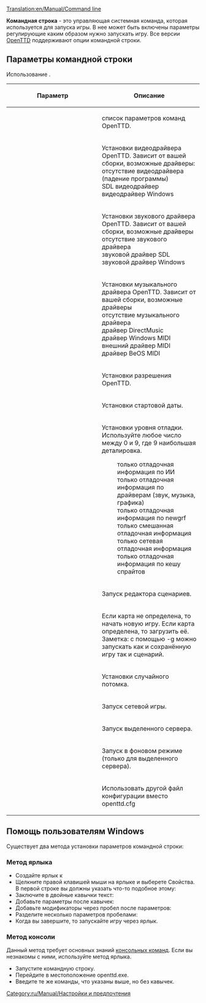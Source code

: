 [[Translation:en/Manual/Command line]]

'''Командная строка''' - это управляющая системная команда, которая используется для запуска игры. В нее может быть включены параметры регулирующие каким образом нужно запускать игру. Все версии [[ru/Manual/Main Page|OpenTTD]] поддерживают опции командной строки.

== Параметры командной строки ==
Использование {{en/C|openttd [параметр(ы)]|}}.

{| border=1 width=100%
!width="225"|Параметр
!Описание
|-
|{{en/C|-h|}}|| список параметров команд OpenTTD.
|-
|{{en/C|-v <драйвер>|}}|| Установки видеодрайвера OpenTTD. Зависит от вашей сборки, возможные драйверы:<br />
{{en/C|null|}} отсутствие видеодрайвера (падение программы)<br />
{{en/C|sdl|}} SDL видеодрайвер<br />
{{en/C|win32|}} видеодрайвер Windows
|-
|{{en/C|-s <драйвер>|}}|| Установки звукового драйвера OpenTTD. Зависит от вашей сборки, возможные драйверы<br />
{{en/C|null|}} отсутствие звукового драйвера<br />
{{en/C|sdl|}} звуковой драйвер SDL<br />
{{en/C|win32|}} звуковой драйвер Windows
|-
|{{en/C|-m <драйвер>|}}|| Установки музыкального драйвера OpenTTD. Зависит от вашей сборки, возможные драйверы<br />
{{en/C|null|}} отсутствие музыкального драйвера<br />
{{en/C|dmusic|}} драйвер DirectMusic<br />
{{en/C|win32|}} драйвер Windows MIDI<br />
{{en/C|extmidi|}} внешний драйвер MIDI<br />
{{en/C|bemidi|}} драйвер BeOS MIDI
|-
|{{en/C|-r <кол-во точек по горизонтали>x<кол-во точек по вертикали>|}}|| Установки разрешения OpenTTD.
|-
|{{en/C|-t <год>|}}|| Установки стартовой даты.
|-
|{{en/C|-d <level>|}}  
:{{en/C|1=-d ai=<уровень>|2=}}
:{{en/C|1=-d driver=<уровень>|2=}}
:{{en/C|1=-d grf=<уровень>|2=}}
:{{en/C|1=-d misc=<уровень>|2=}}
:{{en/C|1=-d net=<уровень>|2=}}
:{{en/C|1=-d spritecache=<уровень>|2=}}
|Установки уровня отладки. Используйте любое число между 0 и 9, где 9 наибольшая деталировка.
:только отладочная информация по ИИ
:только отладочная информация по драйверам (звук, музыка, графика)
:только отладочная информация по newgrf
:только смешанная отладочная информация
:только сетевая отладочная информация
:только отладочная информация по кешу спрайтов
|-
|{{en/C|-e|}}|| Запуск редактора сценариев.
|-
|{{en/C|-g [карта]|}}|| Если карта не определена, то начать новую игру. Если карта определена, то загрузить её. Заметка: с помощью -g можно запускать как и сохранённую игру так и сценарий.
|-
|{{en/C|-G <потомок>|}}|| Установки случайного потомка.
|-
|{{en/C|-n [ip-адрес:порт#игрок]|}}|| Запуск сетевой игры.
|-
|{{en/C|-D|}}|| Запуск выделенного сервера.
|-
|{{en/C|-f|}}|| Запуск в фоновом режиме (только для выделенного сервера).
|-
|{{en/C|-c <файл>|}}|| Использовать другой файл конфигурации вместо openttd.cfg
|}

==Помощь пользователям Windows==
Существует два метода установки параметров командной строки:

===Метод ярлыка===
*Создайте ярлык к {{en/C|openttd.exe|}}
*Щелкните правой клавишей мыши на ярлыке и выберете Свойства. В первой строке вы должны указать что-то подобное этому: {{en/C|C:\Games\openttd.exe|}}
*Заключите в двойные кавычки текст: {{en/C|"C:\Games\openttd.exe"|}}
*Добавьте параметры после кавычек: {{en/C|"C:\Games\openttd.exe" -m|}}
*Добавьте модификаторы через пробел после параметров: {{en/C|"C:\Games\openttd.exe" -n 127.12.13.1|}}
*Разделите несколько параметров пробелами: {{en/C|"C:\Games\Openttd.exe" -m -s null|}}
*Когда вы завершите, то запускайте игру через ярлык.

===Метод консоли===
Данный метод требует основных знаний [http://ru.wikipedia.org/wiki/%D0%A1%D0%BF%D0%B8%D1%81%D0%BE%D0%BA_%D0%BA%D0%BE%D0%BC%D0%B0%D0%BD%D0%B4_DOS консольных команд]. Если вы незнакомы с ними, используйте метод ярлыка.
*Запустите командную строку.
*Перейдите в местоположение openttd.exe.
*Введите те же команды, что указаны выше, но без кавычек.

[[Category:ru/Manual/Настройки и предпочтения]]